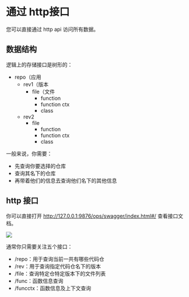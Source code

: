 # 通过 http接口

您可以直接通过 http api 访问所有数据。

## 数据结构

逻辑上的存储接口是树形的：

- repo（应用
    - rev1（版本
        - file（文件
            - function
            - function ctx
            - class
    - rev2
        - file
            - function
            - function ctx
            - class

一般来说，你需要：

- 先查询你要选择的仓库
- 查询其名下的仓库
- 再带着他们的信息去查询他们名下的其他信息

## http 接口

你可以直接打开 http://127.0.0.1:9876/ops/swagger/index.html#/ 查看接口文档。

![](/img/usage-swagger.png)

通常你只需要关注五个接口：

- /repo：用于查询当前一共有哪些代码仓
- /rev：用于查询指定代码仓名下的版本
- /file：查询特定仓特定版本下的文件列表
- /func：函数信息查询
- /funcctx：函数信息及上下文查询
